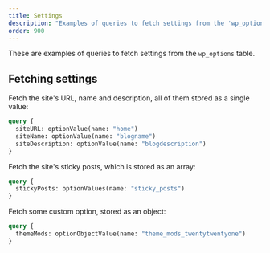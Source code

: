 ```yaml
---
title: Settings
description: "Examples of queries to fetch settings from the 'wp_options' table."
order: 900
---
```


These are examples of queries to fetch settings from the `wp_options` table.

## Fetching settings

Fetch the site's URL, name and description, all of them stored as a single value:

```graphql
query {
  siteURL: optionValue(name: "home")
  siteName: optionValue(name: "blogname")
  siteDescription: optionValue(name: "blogdescription")
}
```

Fetch the site's sticky posts, which is stored as an array:

```graphql
query {
  stickyPosts: optionValues(name: "sticky_posts")
}
```

Fetch some custom option, stored as an object:

```graphql
query {
  themeMods: optionObjectValue(name: "theme_mods_twentytwentyone")
}
```
